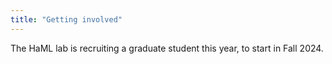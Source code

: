 ```yaml
---
title: "Getting involved"
---
```


The HaML lab is recruiting a graduate student this year, to start in Fall 2024.
